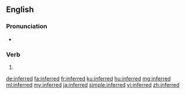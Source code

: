 ==English==

===Pronunciation===
* {{audio|en-us-inferred.ogg|Audio (US)|lang=en}}

===Verb===
{{head|en|verb form}}

# {{en-past of|infer}}

[[de:inferred]]
[[fa:inferred]]
[[fr:inferred]]
[[ku:inferred]]
[[hu:inferred]]
[[mg:inferred]]
[[ml:inferred]]
[[my:inferred]]
[[ja:inferred]]
[[simple:inferred]]
[[vi:inferred]]
[[zh:inferred]]